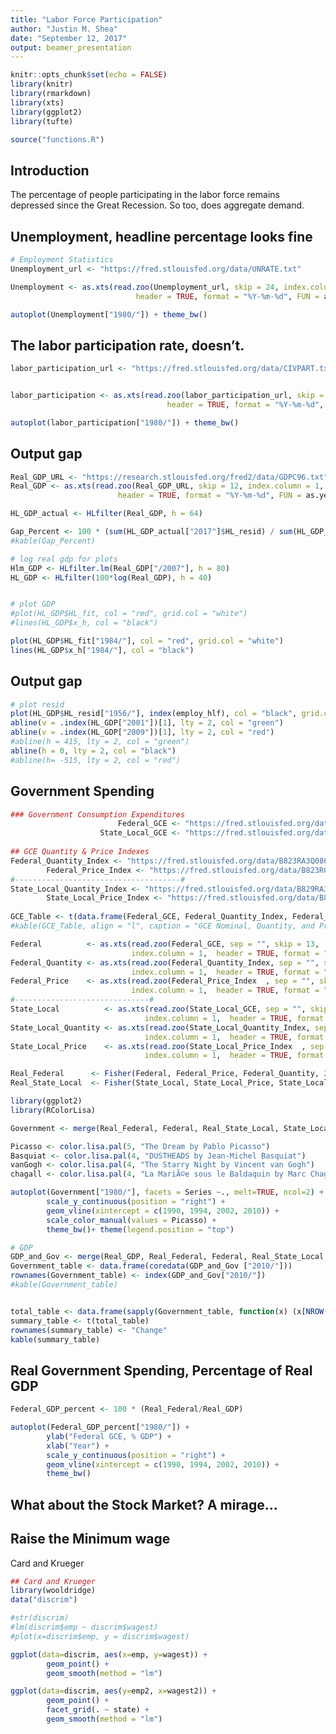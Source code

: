 ```yaml
---
title: "Labor Force Participation"
author: "Justin M. Shea"
date: "September 12, 2017"
output: beamer_presentation
---
```


```r
knitr::opts_chunk$set(echo = FALSE)
library(knitr)
library(rmarkdown)
library(xts)
library(ggplot2)
library(tufte)

source("functions.R")
```

## Introduction

The percentage of people participating in the labor force remains depressed since the Great Recession. So too, does aggregate demand.

## Unemployment, headline percentage looks fine


```r
# Employment Statistics
Unemployment_url <- "https://fred.stlouisfed.org/data/UNRATE.txt"

Unemployment <- as.xts(read.zoo(Unemployment_url, skip = 24, index.column = 1, 
                            header = TRUE, format = "%Y-%m-%d", FUN = as.yearmon))

autoplot(Unemployment["1980/"]) + theme_bw()

```

## The labor participation rate, doesn't.

```r
labor_participation_url <- "https://fred.stlouisfed.org/data/CIVPART.txt"


labor_participation <- as.xts(read.zoo(labor_participation_url, skip = 14, index.column = 1, 
                                   header = TRUE, format = "%Y-%m-%d", FUN = as.yearmon))

autoplot(labor_participation["1980/"]) + theme_bw()

```


## Output gap

```r
Real_GDP_URL <- "https://research.stlouisfed.org/fred2/data/GDPC96.txt"
Real_GDP <- as.xts(read.zoo(Real_GDP_URL, skip = 12, index.column = 1, 
                        header = TRUE, format = "%Y-%m-%d", FUN = as.yearqtr))

HL_GDP_actual <- HLfilter(Real_GDP, h = 64)

Gap_Percent <- 100 * (sum(HL_GDP_actual["2017"]$HL_resid) / sum(HL_GDP_actual["2017"]$x_h))
#kable(Gap_Percent)

# log real gdp for plots
Hlm_GDP <- HLfilter.lm(Real_GDP["/2007"], h = 80)
HL_GDP <- HLfilter(100*log(Real_GDP), h = 40)


# plot GDP
#plot(HL_GDP$HL_fit, col = "red", grid.col = "white")
#lines(HL_GDP$x_h, col = "black")

plot(HL_GDP$HL_fit["1984/"], col = "red", grid.col = "white")
lines(HL_GDP$x_h["1984/"], col = "black")
```

## Output gap
```r
# plot resid
plot(HL_GDP$HL_resid["1956/"], index(employ_hlf), col = "black", grid.col = "white")
abline(v = .index(HL_GDP["2001"])[1], lty = 2, col = "green")
abline(v = .index(HL_GDP["2009"])[1], lty = 2, col = "red")
#abline(h = 415, lty = 2, col = "green")
abline(h = 0, lty = 2, col = "black")
#abline(h= -515, lty = 2, col = "red")
```


## Government Spending
```r
### Government Consumption Expenditures
                        Federal_GCE <- "https://fred.stlouisfed.org/data/FGCE.txt"
                    State_Local_GCE <- "https://fred.stlouisfed.org/data/SLCE.txt"
                    
## GCE Quantity & Price Indexes
Federal_Quantity_Index <- "https://fred.stlouisfed.org/data/B823RA3Q086SBEA.txt"
        Federal_Price_Index <- "https://fred.stlouisfed.org/data/B823RG3Q086SBEA.txt"
#-------------------------------------#
State_Local_Quantity_Index <- "https://fred.stlouisfed.org/data/B829RA3Q086SBEA.txt"
        State_Local_Price_Index <- "https://fred.stlouisfed.org/data/B829RG3Q086SBEA.txt"
        
GCE_Table <- t(data.frame(Federal_GCE, Federal_Quantity_Index, Federal_Price_Index, State_Local_GCE, State_Local_Quantity_Index, State_Local_Price_Index))
#kable(GCE_Table, align = "l", caption = "GCE Nominal, Quantity, and Price index sources.")
```

```r
Federal          <- as.xts(read.zoo(Federal_GCE, sep = "", skip = 13, 
                           index.column = 1,  header = TRUE, format = "%Y-%m-%d", FUN = as.yearqtr))
Federal_Quantity <- as.xts(read.zoo(Federal_Quantity_Index, sep = "", skip = 13, 
                           index.column = 1,  header = TRUE, format = "%Y-%m-%d", FUN = as.yearqtr))
Federal_Price    <- as.xts(read.zoo(Federal_Price_Index  , sep = "", skip = 13, 
                           index.column = 1,  header = TRUE, format = "%Y-%m-%d", FUN = as.yearqtr))
#------------------------------# 
State_Local          <- as.xts(read.zoo(State_Local_GCE, sep = "", skip = 13, 
                              index.column = 1,  header = TRUE, format = "%Y-%m-%d", FUN = as.yearqtr))
State_Local_Quantity <- as.xts(read.zoo(State_Local_Quantity_Index, sep = "", skip = 13, 
                              index.column = 1,  header = TRUE, format = "%Y-%m-%d", FUN = as.yearqtr))
State_Local_Price    <- as.xts(read.zoo(State_Local_Price_Index  , sep = "", skip = 13, 
                              index.column = 1,  header = TRUE, format = "%Y-%m-%d", FUN = as.yearqtr))
```


```r
Real_Federal      <- Fisher(Federal, Federal_Price, Federal_Quantity, 249)
Real_State_Local  <- Fisher(State_Local, State_Local_Price, State_Local_Quantity, 249)
```

```r
library(ggplot2)
library(RColorLisa)

Government <- merge(Real_Federal, Federal, Real_State_Local, State_Local)

Picasso <- color.lisa.pal(5, "The Dream by Pablo Picasso")
Basquiat <- color.lisa.pal(4, "DUSTHEADS by Jean-Michel Basquiat")
vanGogh <- color.lisa.pal(4, "The Starry Night by Vincent van Gogh")
chagall <- color.lisa.pal(4, "La MariÃ©e sous le Baldaquin by Marc Chagall")

autoplot(Government["1980/"], facets = Series ~., melt=TRUE, ncol=2) +
        scale_y_continuous(position = "right") +
        geom_vline(xintercept = c(1990, 1994, 2002, 2010)) +
        scale_color_manual(values = Picasso) +
        theme_bw()+ theme(legend.position = "top")

```

```r
# GDP
GDP_and_Gov <- merge(Real_GDP, Real_Federal, Federal, Real_State_Local, State_Local)
Government_table <- data.frame(coredata(GDP_and_Gov ["2010/"]))
rownames(Government_table) <- index(GDP_and_Gov["2010/"]) 
#kable(Government_table)


total_table <- data.frame(sapply(Government_table, function(x) (x[NROW(x)] - x[1])))
summary_table <- t(total_table)
rownames(summary_table) <- "Change"
kable(summary_table)
```

## Real Government Spending, Percentage of Real GDP

```r
Federal_GDP_percent <- 100 * (Real_Federal/Real_GDP)

autoplot(Federal_GDP_percent["1980/"]) +
        ylab("Federal GCE, % GDP") +
        xlab("Year") +
        scale_y_continuous(position = "right") +
        geom_vline(xintercept = c(1990, 1994, 2002, 2010)) +
        theme_bw()
```


## What about the Stock Market? A mirage...



## Raise the Minimum wage

Card and Krueger
```r
## Card and Krueger
library(wooldridge)
data("discrim")

#str(discrim)
#lm(discrim$emp ~ discrim$wagest)
#plot(x=discrim$emp, y = discrim$wagest)

ggplot(data=discrim, aes(x=emp, y=wagest)) + 
        geom_point() +
        geom_smooth(method = "lm")

ggplot(data=discrim, aes(y=emp2, x=wagest2)) + 
        geom_point() +
        facet_grid(. ~ state) +
        geom_smooth(method = "lm")


```







